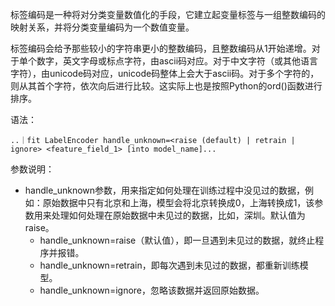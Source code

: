 标签编码是一种将对分类变量数值化的手段，它建立起变量标签与一组整数编码的映射关系，并将分类变量编码为一个数值变量。

标签编码会给予那些较小的字符串更小的整数编码，且整数编码从1开始递增。对于单个数字，英文字母或标点字符，由ascii码对应。对于中文字符（或其他语言字符），由unicode码对应，unicode码整体上会大于ascii码。对于多个字符的，则从其首个字符，依次向后进行比较。这实际上也是按照Python的ord()函数进行排序。



语法：

```
..｜fit LabelEncoder handle_unknown=<raise (default) | retrain | ignore> <feature_field_1> [into model_name]...
```


参数说明：

- handle_unknown参数，用来指定如何处理在训练过程中没见过的数据，例如：原始数据中只有北京和上海，模型会将北京转换成0，上海转换成1，该参数用来处理如何处理在原始数据中未见过的数据，比如，深圳。默认值为raise。
  + handle_unknown=raise（默认值），即一旦遇到未见过的数据，就终止程序并报错。
  + handle_unknown=retrain，即每次遇到未见过的数据，都重新训练模型。
  + handle_unknown=ignore，忽略该数据并返回原始数据。
